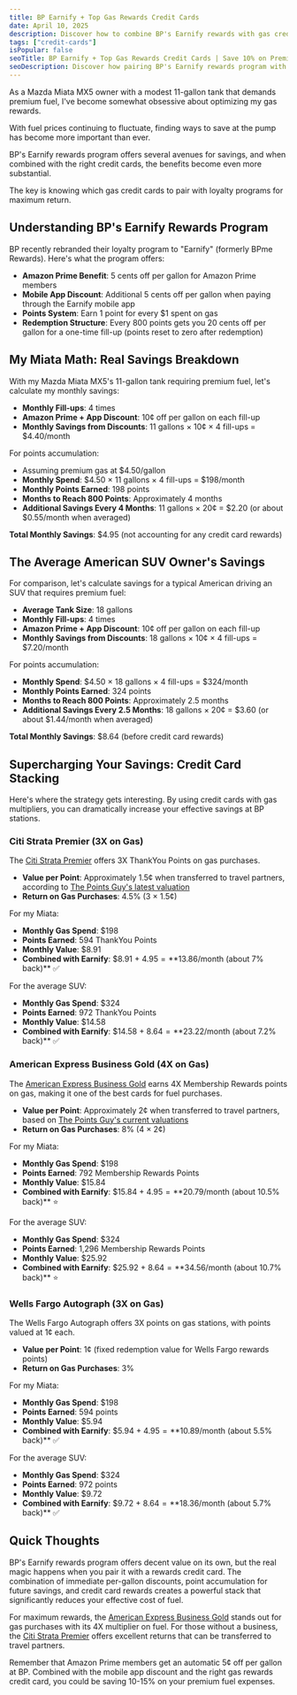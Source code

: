 ```yaml
---
title: BP Earnify + Top Gas Rewards Credit Cards 
date: April 10, 2025
description: Discover how to combine BP's Earnify rewards with gas credit cards to save up to 10% on every fill-up at the pump.
tags: ["credit-cards"]
isPopular: false
seoTitle: BP Earnify + Top Gas Rewards Credit Cards | Save 10% on Premium Fuel
seoDescription: Discover how pairing BP's Earnify rewards program with the best gas credit cards like Amex Business Gold can save you up to 10% on every fill-up.
---
```

As a Mazda Miata MX5 owner with a modest 11-gallon tank that demands premium fuel, I've become somewhat obsessive about optimizing my gas rewards.

With fuel prices continuing to fluctuate, finding ways to save at the pump has become more important than ever.

BP's Earnify rewards program offers several avenues for savings, and when combined with the right credit cards, the benefits become even more substantial.

The key is knowing which gas credit cards to pair with loyalty programs for maximum return.

## Understanding BP's Earnify Rewards Program

BP recently rebranded their loyalty program to "Earnify" (formerly BPme Rewards). Here's what the program offers:

- **Amazon Prime Benefit**: 5 cents off per gallon for Amazon Prime members
- **Mobile App Discount**: Additional 5 cents off per gallon when paying through the Earnify mobile app
- **Points System**: Earn 1 point for every $1 spent on gas
- **Redemption Structure**: Every 800 points gets you 20 cents off per gallon for a one-time fill-up (points reset to zero after redemption)

## My Miata Math: Real Savings Breakdown

With my Mazda Miata MX5's 11-gallon tank requiring premium fuel, let's calculate my monthly savings:

- **Monthly Fill-ups**: 4 times
- **Amazon Prime + App Discount**: 10¢ off per gallon on each fill-up
- **Monthly Savings from Discounts**: 11 gallons × 10¢ × 4 fill-ups = $4.40/month

For points accumulation:
- Assuming premium gas at $4.50/gallon
- **Monthly Spend**: $4.50 × 11 gallons × 4 fill-ups = $198/month
- **Monthly Points Earned**: 198 points
- **Months to Reach 800 Points**: Approximately 4 months
- **Additional Savings Every 4 Months**: 11 gallons × 20¢ = $2.20 (or about $0.55/month when averaged)

**Total Monthly Savings**: $4.95 (not accounting for any credit card rewards)

## The Average American SUV Owner's Savings

For comparison, let's calculate savings for a typical American driving an SUV that requires premium fuel:

- **Average Tank Size**: 18 gallons
- **Monthly Fill-ups**: 4 times
- **Amazon Prime + App Discount**: 10¢ off per gallon on each fill-up
- **Monthly Savings from Discounts**: 18 gallons × 10¢ × 4 fill-ups = $7.20/month

For points accumulation:
- **Monthly Spend**: $4.50 × 18 gallons × 4 fill-ups = $324/month
- **Monthly Points Earned**: 324 points
- **Months to Reach 800 Points**: Approximately 2.5 months
- **Additional Savings Every 2.5 Months**: 18 gallons × 20¢ = $3.60 (or about $1.44/month when averaged)

**Total Monthly Savings**: $8.64 (before credit card rewards)

## Supercharging Your Savings: Credit Card Stacking

Here's where the strategy gets interesting. By using credit cards with gas multipliers, you can dramatically increase your effective savings at BP stations.

### Citi Strata Premier (3X on Gas)

The [Citi Strata Premier](https://www.citi.com/credit-cards/citi-strata-premier-credit-card) offers 3X ThankYou Points on gas purchases.

- **Value per Point**: Approximately 1.5¢ when transferred to travel partners, according to [The Points Guy's latest valuation](https://thepointsguy.com/guide/monthly-valuations/)
- **Return on Gas Purchases**: 4.5% (3 × 1.5¢)

For my Miata:
- **Monthly Gas Spend**: $198
- **Points Earned**: 594 ThankYou Points
- **Monthly Value**: $8.91
- **Combined with Earnify**: $8.91 + $4.95 = **$13.86/month (about 7% back)** ✅

For the average SUV:
- **Monthly Gas Spend**: $324
- **Points Earned**: 972 ThankYou Points
- **Monthly Value**: $14.58
- **Combined with Earnify**: $14.58 + $8.64 = **$23.22/month (about 7.2% back)** ✅

### American Express Business Gold (4X on Gas)

The [American Express Business Gold](https://www.americanexpress.com/en-us/referral/business/business-gold?ref=MDIRTHku7w&xl=cp19) earns 4X Membership Rewards points on gas, making it one of the best cards for fuel purchases.

- **Value per Point**: Approximately 2¢ when transferred to travel partners, based on [The Points Guy's current valuations](https://thepointsguy.com/guide/monthly-valuations/)
- **Return on Gas Purchases**: 8% (4 × 2¢)

For my Miata:
- **Monthly Gas Spend**: $198
- **Points Earned**: 792 Membership Rewards Points
- **Monthly Value**: $15.84
- **Combined with Earnify**: $15.84 + $4.95 = **$20.79/month (about 10.5% back)** ⭐️

For the average SUV:
- **Monthly Gas Spend**: $324
- **Points Earned**: 1,296 Membership Rewards Points
- **Monthly Value**: $25.92
- **Combined with Earnify**: $25.92 + $8.64 = **$34.56/month (about 10.7% back)** ⭐️

### Wells Fargo Autograph (3X on Gas)

The Wells Fargo Autograph offers 3X points on gas stations, with points valued at 1¢ each.

- **Value per Point**: 1¢ (fixed redemption value for Wells Fargo rewards points)
- **Return on Gas Purchases**: 3%

For my Miata:
- **Monthly Gas Spend**: $198
- **Points Earned**: 594 points
- **Monthly Value**: $5.94
- **Combined with Earnify**: $5.94 + $4.95 = **$10.89/month (about 5.5% back)** ✅

For the average SUV:
- **Monthly Gas Spend**: $324
- **Points Earned**: 972 points
- **Monthly Value**: $9.72
- **Combined with Earnify**: $9.72 + $8.64 = **$18.36/month (about 5.7% back)** ✅

## Quick Thoughts

BP's Earnify rewards program offers decent value on its own, but the real magic happens when you pair it with a rewards credit card. The combination of immediate per-gallon discounts, point accumulation for future savings, and credit card rewards creates a powerful stack that significantly reduces your effective cost of fuel.

For maximum rewards, the [American Express Business Gold](https://www.americanexpress.com/en-us/credit-cards/referral/prospect/business/F0A5EFF6DE5834DACD09B0A8FC7727D340C8ACA40308FBF73AD8900CBF5BDBCD42F5FB1476008E14272AA0C0C9EE8A0FBF6418587E0B0821C111EFC5E18A7A42438A31A8FFB008E3D98220421E9C303BD4A986BB1FA627DC72D03D4357E3F5F9EFB729AE758F685B99A902A32A4A32E727A2725BA9953A1A7BF9E09D78B3CDCADAEC21239C850BC6529A712B584D228E422A5E21B1EB6DB0BD57D6378FC40EC50ED798BDA046A6B02B7888094FC6B61F3F14E0ABE0779ADEB9BFBCD89EB14A63975F4130ADDF53C40F10633B88187951?CORID=M~D~I~R~T~H~k~u~7~w-1737902929181-77528221&GENCODE=349992856309180&extlink=US-MGM-USEFULLINKS-copypaste-784-201279-K3QE%3A9919&ref=MDIRTHku7w&v=2&xl=cp19) stands out for gas purchases with its 4X multiplier on fuel. For those without a business, the [Citi Strata Premier](https://www.citi.com/credit-cards/citi-strata-premier-credit-card) offers excellent returns that can be transferred to travel partners.

Remember that Amazon Prime members get an automatic 5¢ off per gallon at BP. Combined with the mobile app discount and the right gas rewards credit card, you could be saving 10-15% on your premium fuel expenses.
